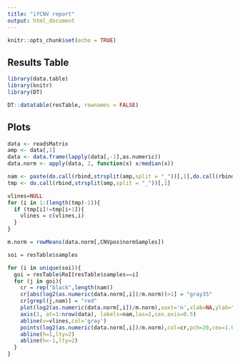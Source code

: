 ```yaml
---
title: "ifCNV report"
output: html_document
---
```


```r
knitr::opts_chunk$set(echo = TRUE)
```

## Results Table

```r
library(data.table)
library(knitr)
library(DT)

DT::datatable(resTable, rownames = FALSE)
```

## Plots

```r


data <- readsMatrix
amp <- data[,1]
data <- data.frame(lapply(data[,-1],as.numeric))
data.norm <- apply(data, 2, function(x) x/median(x))

nam <- paste(do.call(rbind,strsplit(amp,split = "_"))[,1],do.call(rbind,strsplit(amp,split = "_"))[,2],sep="-")
tmp <- do.call(rbind,strsplit(amp,split = "_"))[,1]

vlines=NULL
for (i in 1:(length(tmp)-1)){
  if (tmp[i]!=tmp[i+1]){
    vlines = c(vlines,i)
  }
}

m.norm = rowMeans(data.norm[,CNVpos$normSamples])

soi = resTable$samples

for (i in unique(soi)){
  goi = resTable$RoI[resTable$samples==i]
  for (j in goi){
    cr = rep("black",length(nam))
    cr[abs(log2(as.numeric(data.norm[,i])/m.norm))>1] = "gray35"
    cr[grepl(j,nam)] = "red"
    plot(log2(as.numeric(data.norm[,i])/m.norm),xaxt='n',xlab=NA,ylab="log ratio",pch=20,main=paste(i, "-", j))
    axis(1, at=1:nrow(data), labels=nam,las=2,cex.axis=0.5) 
    abline(v=vlines,col='gray')
    points(log2(as.numeric(data.norm[,i])/m.norm),col=cr,pch=20,cex=1.01)
    abline(h=1,lty=2)
    abline(h=-1,lty=2)
  }
}


```

